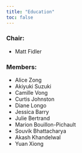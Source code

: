 ```yaml
---
title: "Education"
toc: false
---
```


### Chair:

-   Matt Fidler

### Members:

-   Alice Zong
-   Akiyuki Suzuki
-   Camille Vong
-   Curtis Johnston
-   Diane Longo
-   Jessica Barry
-   Julie Bertrand
-   Marion Bouillon-Pichault
-   Souvik Bhattacharya
-   Akash Khandelwal
-   Yuan Xiong



